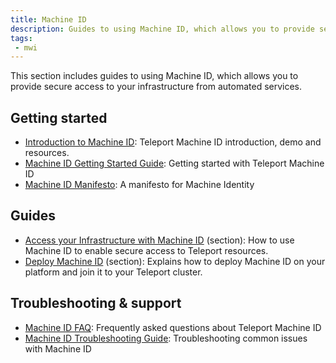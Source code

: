 ```yaml
---
title: Machine ID
description: Guides to using Machine ID, which allows you to provide secure access to your infrastructure from automated services.
tags:
 - mwi
---
```


This section includes guides to using Machine ID, which allows you to provide
secure access to your infrastructure from automated services.

## Getting started

- [Introduction to Machine ID](./introduction.mdx): Teleport Machine ID introduction, demo and resources.
- [Machine ID Getting Started Guide](./getting-started.mdx): Getting started with Teleport Machine ID
- [Machine ID Manifesto](./manifesto.mdx): A manifesto for Machine Identity

## Guides

- [Access your Infrastructure with Machine ID](./access-guides/) (section): How to use Machine ID to enable secure access to Teleport resources.
- [Deploy Machine ID](./deployment/) (section): Explains how to deploy Machine ID on your platform and join it to your Teleport cluster.

## Troubleshooting & support

- [Machine ID FAQ](./faq.mdx): Frequently asked questions about Teleport Machine ID
- [Machine ID Troubleshooting Guide](./troubleshooting.mdx): Troubleshooting common issues with Machine ID
